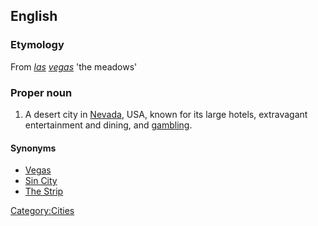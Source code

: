 ==English==
{{wikipedia}}

===Etymology===
From {{etyl|es}} ''[[las]] [[vegas]]'' 'the meadows'

===Proper noun===
{{en-proper-noun}}

# A desert city in [[Nevada]], USA, known for its large hotels, extravagant entertainment and dining, and [[gambling]].

====Synonyms====
* [[Vegas]]
* [[Sin City]]
* [[The Strip]]

[[Category:Cities]]
